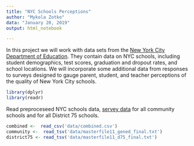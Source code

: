 ```yaml
---
title: "NYC Schools Perceptions"
author: "Mykola Zotko"
data: "January 20, 2019"
output: html_notebook

---
```


In this project we will work with data sets from the [New York City Department of Education](https://www.schools.nyc.gov/). They contain data on NYC schools, including student demographics, test scores, graduation and dropout rates, and school locations.
We will incorporate some additional data from responses to surveys designed to gauge parent, student, and teacher perceptions of the quality of New York City schools. 

```r
library(dplyr)
library(readr)

```
Read preproceseed NYC schools data, [servey data](https://data.cityofnewyork.us/Education/2011-NYC-School-Survey/mnz3-dyi8) for all community schools and for all District 75 schools.

```r
combined <-  read_csv('data/combined.csv')
community <-  read_tsv('data/masterfile11_gened_final.txt')
district75 <- read_tsv('data/masterfile11_d75_final.txt')

```

